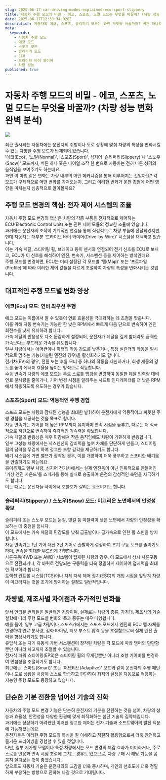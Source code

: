 ```yaml
---
slug: 2025-06-17-car-driving-modes-explained-eco-sport-slippery
title: 자동차 주행 모드의 비밀 - 에코, 스포츠, 노멀 모드는 무엇을 바꿀까? (차량 성능 변화 완벽 분석)
date: 2025-06-17T12:39:34.928Z
description: 자동차의 에코, 스포츠, 슬리퍼리 모드는 과연 무엇을 바꿀까요? 버튼 하나로 변하는 차량 성능의 비밀, 전자 제어 시스템과 각 모드별 변화를 심층 분석합니다. 연비 절감부터 역동적인 주행, 미끄러운 노면 안전까지, 주행 모드 활용법을 알고 더 스마트한 드라이빙을 경험해보세요.
meta:
  keywords:
    - 자동차 주행 모드
    - 에코 모드
    - 스포츠 모드
    - 슬리퍼리 모드
    - ECU
    - 드라이브 바이 와이어
    - 차량 성능
published: true
---
```


# 자동차 주행 모드의 비밀 - 에코, 스포츠, 노멀 모드는 무엇을 바꿀까? (차량 성능 변화 완벽 분석)

![](https://blogger.googleusercontent.com/img/a/AVvXsEiELRN-szu9yXThFg-BWoihusN2FKmbbjbFkuiueUVBAheWyPecsniZwJ-UqP0WSF41xWnG1LecCS_-atwP9qwwfp-c6_HAHUZBWHJy-PfBORLi3YTngvV0CzoJZgmtx1aquvMC7c1hhJ8mDGMAZaKRRMdUSneB59FHCHm9KlHOYZHcRf9v_E32tPqggis)

최근 출시되는 자동차에는 운전자의 취향이나 도로 상황에 맞춰 차량의 특성을 변화시킬 수 있는 다양한 주행 모드가 탑재되어 있습니다.<br /> '에코(Eco)', '노멀(Normal)', '스포츠(Sport)', 심지어 '슬리퍼리(Slippery)'나 '스노우(Snow)' 모드까지, 버튼 하나 혹은 다이얼 조작 한 번으로 자동차는 전혀 다른 성격의 움직임을 보여주기도 하는데요.<br /> 과연 이 마법 같은 변화는 차량 내부의 어떤 메커니즘을 통해 이루어지는 것일까요? 각 모드가 구체적으로 어떤 변화를 가져오는지, 그리고 이러한 변화가 운전 경험에 어떤 영향을 미치는지 심층적으로 알아볼까요?<br />

## 주행 모드 변경의 핵심: 전자 제어 시스템의 조율

자동차 주행 모드 변경의 핵심은 차량의 각종 부품을 전자적으로 제어하는 ECU(Electronic Control Unit) 또는 관련 제어 모듈의 정교한 조율에 있습니다.<br /> 과거에는 운전자의 조작이 기계적인 연결을 통해 직접적으로 차량 부품에 전달되었지만, 현대 자동차는 대부분 '드라이브 바이 와이어(Drive-by-Wire)' 시스템을 채택하고 있습니다.<br /> 이는 가속 페달, 스티어링 휠, 브레이크 등이 센서와 연결되어 전기 신호를 ECU로 보내고, ECU가 이 신호를 해석하여 엔진, 변속기, 서스펜션 등을 제어하는 방식인데요.<br /> 주행 모드를 변경하면, ECU는 미리 설정된 각 모드별 '맵(Map)' 또는 '프로파일(Profile)'에 따라 이러한 제어 값들을 다르게 조절하여 차량의 특성을 변화시키는 것입니다.<br />

## 대표적인 주행 모드별 변화 양상

### 에코(Eco) 모드: 연비 최우선 주행

에코 모드는 이름에서 알 수 있듯이 연료 효율성을 극대화하는 데 초점을 맞춥니다.<br /> 이를 위해 자동 변속기는 가능한 한 낮은 RPM에서 빠르게 다음 단으로 변속하여 엔진 회전수를 낮게 유지하려 합니다.<br /> 가속 페달의 반응성도 다소 둔감하게 설정되어, 운전자가 페달을 깊게 밟더라도 급격한 가속보다는 부드러운 가속을 유도합니다.<br /> 일부 차량에서는 에어컨이나 히터의 작동 강도를 낮추거나, 특정 실린더의 작동을 일시적으로 멈추는 기능(가솔린 엔진의 경우)을 활성화하기도 합니다.<br /> 전기차(EV)의 경우, 전륜 또는 후륜 모터 중 하나의 작동을 제한하거나, 회생 제동의 강도를 높여 에너지 효율을 높이는 방식으로 작동합니다.<br /> 수동 변속기 차량의 에코 모드는 주로 스로틀 맵핑을 변경하여 동일한 페달 입력량 대비 연료 분사량을 줄이거나, 기어 변경 시점을 알려주는 시프트 인디케이터를 더 낮은 RPM에서 작동하도록 유도하는 경우가 많습니다.<br />

### 스포츠(Sport) 모드: 역동적인 주행 경험

스포츠 모드는 차량의 잠재된 성능을 최대한 발휘하여 운전자에게 역동적이고 짜릿한 주행 경험을 제공하는 것을 목표로 합니다.<br /> 자동 변속기는 기어를 더 높은 RPM까지 유지하며 변속 시점을 늦추고, 때로는 더 적극적으로 저단으로 변속하여 즉각적인 가속력을 확보합니다.<br /> 가속 페달의 반응성은 매우 민감해져 작은 움직임에도 차량이 기민하게 반응합니다.<br /> 일부 고성능 차량에서는 서스펜션의 감쇠력을 높여 차체를 단단하게 만들고, 스티어링 휠의 답력을 무겁게 하여 정교한 조향 감각을 제공하기도 합니다.<br /> 배기 시스템에 가변 밸브가 장착된 경우, 이를 개방하여 더욱 풍부하고 스포티한 배기음을 연출하기도 하는데요.<br /> 흥미롭게도 일부 차량, 심지어 전기차에서는 실제 엔진음이 아닌 인위적으로 만들어진 '가상 엔진 사운드'를 스피커를 통해 실내로 송출하여 운전의 감성적인 측면을 자극하기도 합니다.<br /> 이는 때로는 운전자들 사이에서 호불호가 갈리는 요소이기도 합니다.<br />

### 슬리퍼리(Slippery) / 스노우(Snow) 모드: 미끄러운 노면에서의 안정성 확보

슬리퍼리 또는 스노우 모드는 눈길, 빗길 등 마찰력이 낮은 노면에서 차량의 안정성을 확보하는 데 중점을 둡니다.<br /> 이 모드에서는 가속 페달의 민감도를 낮춰 급출발이나 급가속으로 인한 휠 스핀을 방지합니다.<br /> 자동 변속기는 1단 기어 대신 2단 기어로 출발하게 설정하여 초기 구동 토크를 줄이기도 하며, 변속을 최대한 부드럽게 진행합니다.<br /> 사륜구동(4WD 또는 AWD) 시스템이 탑재된 차량의 경우, 이 모드에서 상시 사륜구동으로 전환되거나, 각 바퀴로 전달되는 구동력을 더욱 정밀하게 제어하여 접지력을 최대한 확보하려 합니다.<br /> 트랙션 컨트롤 시스템(TCS)이나 차체 자세 제어 장치(ESC)의 개입 시점을 앞당겨 차량이 미끄러지는 것을 조기에 방지하는 설정도 일반적입니다.<br />

## 차량별, 제조사별 차이점과 추가적인 변화들

앞서 언급된 변화들은 일반적인 경향이며, 실제로는 차량의 종류, 가격대, 제조사의 기술 철학에 따라 주행 모드별 변화의 폭과 종류는 매우 다양합니다.<br /> 예를 들어, 일부 고급 차량이나 스포츠카에서는 스포츠 모드에서 엔진의 ECU 맵 자체를 변경하여 연료 분사량, 점화 타이밍, 터보 부스트 압력 등을 조절함으로써 실제 엔진 출력을 향상시키기도 합니다.<br /> 유압식 또는 자기 유동식 가변 서스펜션이 장착된 차량은 각 모드에 따라 댐퍼의 단단함뿐만 아니라 차고까지 조절할 수 있습니다.<br /> 전자식 파워 스티어링(EPS)은 스티어링 휠의 무게감뿐만 아니라 조향 기어비를 변경하여 민첩성을 조절하기도 합니다.<br /> 최근에는 '스마트(Smart)' 또는 '어댑티브(Adaptive)' 모드와 같이 운전자의 주행 패턴이나 도로 상황을 차량이 스스로 학습하고 판단하여 최적의 설정을 자동으로 적용하는 지능형 주행 모드도 등장하고 있습니다.<br />

## 단순한 기분 전환을 넘어선 기술의 진화

자동차의 주행 모드 변경 기능은 단순히 운전자의 기분을 전환하는 것을 넘어, 차량의 성능과 효율성, 안전성을 다양한 환경에 맞게 최적화하는 첨단 기술의 집약체입니다.<br /> 과거에는 상상하기 어려웠던 이러한 정교한 제어는 전자 기술과 소프트웨어의 발전 덕분에 가능해졌는데요.<br /> 운전자들은 이러한 주행 모드의 특성을 잘 이해하고 적절히 활용함으로써 더욱 안전하고 즐거운 드라이빙을 경험할 수 있을 것입니다.<br /> 다만, 일부 저가형 모델이나 특정 차량에서는 모드 변경의 체감 효과가 미미하거나, 주로 스로틀 반응과 변속 시점 조절에 그치는 경우도 있으므로, 차량 구매 시 해당 기능을 꼼꼼히 살펴보는 것이 좋겠습니다.<br /> 앞으로도 자동차 기술은 운전자와의 교감을 더욱 중시하며, 개인의 선호도에 더욱 정밀하게 부응하는 방향으로 진화해 나갈 것으로 기대됩니다.<br />
